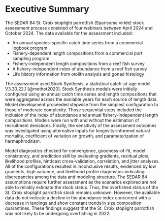 # Executive Summary {.unnumbered}

The SEDAR 84 St. Croix stoplight parrotfish (Sparisoma viride) stock assessment process consisted of four webinars between April 2024 and October 2024. The data available for the assessment included:

-   An annual species-specific catch time series from a commercial logbook program
-   Fishery-dependent length compositions from a commercial port sampling program
-   Fishery-independent length compositions from a reef fish survey
-   A fishery-independent index of abundance from a reef fish survey
-   Life history information from otolith analysis and gonad histology

The assessment used Stock Synthesis, a statistical catch-at-age model V3.30.22.1 [@methot2020]. Stock Synthesis models were initially configured using an annual catch time series and length compositions that were aggregated across the available years for each source of length data. Model development proceeded stepwise from the simplest configuration to those of moderate complexity. Those sequential steps included the inclusion of the index of abundance and annual fishery-independent length compositions. Models were run with and without the estimation of recruitment deviations. Finally, the sensitivity of the assessment outcomes was investigated using alternative inputs for longevity-informed natural mortality, coefficient of variation on growth, and parameterization of hermaphroditism.

Model diagnostics checked for convergence, goodness-of-fit, model consistency, and prediction skill by evaluating gradients, residual plots, likelihood profiles, hindcast cross-validation, correlation, and jitter analyses. All of the configurations resulted in inconclusive results, evidenced by low gradients, high variance, and likelihood profile diagnostics indicating discrepancies among the data and modeling structure. The SEDAR 84 assumptions require further assessment as the scenarios explored are not able to reliably estimate the stock status. Thus, the overfished status of the St. Croix stoplight parrotfish stock remains unknown. However, the available data do not indicate a decline in the abundance index concurrent with a decrease in landings and show constant trends in size composition quarantines. These findings suggest that the St. Croix stoplight parrotfish was not likely to be undergoing overfishing in 2022.

```{=openxml}
<w:p><w:r><w:br w:type="page"/></w:r></w:p>
```
